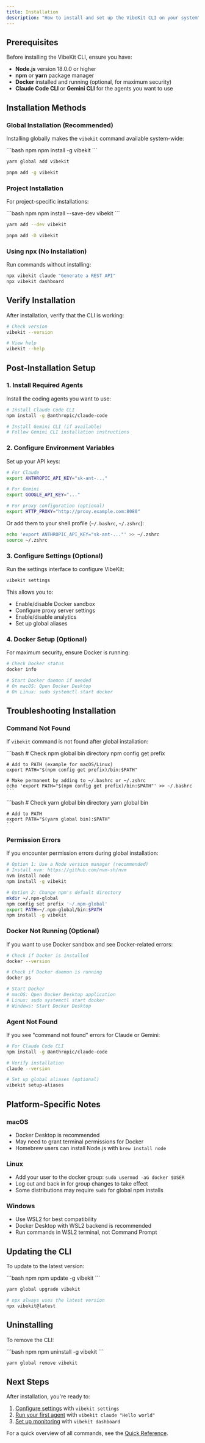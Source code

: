 ```yaml
---
title: Installation
description: "How to install and set up the VibeKit CLI on your system"
---
```


## Prerequisites

Before installing the VibeKit CLI, ensure you have:

- **Node.js** version 18.0.0 or higher
- **npm** or **yarn** package manager
- **Docker** installed and running (optional, for maximum security)
- **Claude Code CLI** or **Gemini CLI** for the agents you want to use

## Installation Methods

### Global Installation (Recommended)

Installing globally makes the `vibekit` command available system-wide:

<CodeGroup>
```bash npm
npm install -g vibekit
```

```bash yarn
yarn global add vibekit
```

```bash pnpm
pnpm add -g vibekit
```
</CodeGroup>

### Project Installation

For project-specific installations:

<CodeGroup>
```bash npm
npm install --save-dev vibekit
```

```bash yarn
yarn add --dev vibekit
```

```bash pnpm
pnpm add -D vibekit
```
</CodeGroup>

### Using npx (No Installation)

Run commands without installing:

```bash
npx vibekit claude "Generate a REST API"
npx vibekit dashboard
```

## Verify Installation

After installation, verify that the CLI is working:

```bash
# Check version
vibekit --version

# View help
vibekit --help
```

## Post-Installation Setup

### 1. Install Required Agents

Install the coding agents you want to use:

```bash
# Install Claude Code CLI
npm install -g @anthropic/claude-code

# Install Gemini CLI (if available)
# Follow Gemini CLI installation instructions
```

### 2. Configure Environment Variables

Set up your API keys:

```bash
# For Claude
export ANTHROPIC_API_KEY="sk-ant-..."

# For Gemini
export GOOGLE_API_KEY="..."

# For proxy configuration (optional)
export HTTP_PROXY="http://proxy.example.com:8080"
```

Or add them to your shell profile (`~/.bashrc`, `~/.zshrc`):

```bash
echo 'export ANTHROPIC_API_KEY="sk-ant-..."' >> ~/.zshrc
source ~/.zshrc
```

### 3. Configure Settings (Optional)

Run the settings interface to configure VibeKit:

```bash
vibekit settings
```

This allows you to:
- Enable/disable Docker sandbox
- Configure proxy server settings
- Enable/disable analytics
- Set up global aliases

### 4. Docker Setup (Optional)

For maximum security, ensure Docker is running:

```bash
# Check Docker status
docker info

# Start Docker daemon if needed
# On macOS: Open Docker Desktop
# On Linux: sudo systemctl start docker
```

## Troubleshooting Installation

### Command Not Found

If `vibekit` command is not found after global installation:

<Tabs>
  <Tab title="npm">
    ```bash
    # Check npm global bin directory
    npm config get prefix

    # Add to PATH (example for macOS/Linux)
    export PATH="$(npm config get prefix)/bin:$PATH"

    # Make permanent by adding to ~/.bashrc or ~/.zshrc
    echo 'export PATH="$(npm config get prefix)/bin:$PATH"' >> ~/.bashrc
    ```
  </Tab>
  <Tab title="yarn">
    ```bash
    # Check yarn global bin directory
    yarn global bin

    # Add to PATH
    export PATH="$(yarn global bin):$PATH"
    ```
  </Tab>
</Tabs>

### Permission Errors

If you encounter permission errors during global installation:

```bash
# Option 1: Use a Node version manager (recommended)
# Install nvm: https://github.com/nvm-sh/nvm
nvm install node
npm install -g vibekit

# Option 2: Change npm's default directory
mkdir ~/.npm-global
npm config set prefix '~/.npm-global'
export PATH=~/.npm-global/bin:$PATH
npm install -g vibekit
```

### Docker Not Running (Optional)

If you want to use Docker sandbox and see Docker-related errors:

```bash
# Check if Docker is installed
docker --version

# Check if Docker daemon is running
docker ps

# Start Docker
# macOS: Open Docker Desktop application
# Linux: sudo systemctl start docker
# Windows: Start Docker Desktop
```

### Agent Not Found

If you see "command not found" errors for Claude or Gemini:

```bash
# For Claude Code CLI
npm install -g @anthropic/claude-code

# Verify installation
claude --version

# Set up global aliases (optional)
vibekit setup-aliases
```

## Platform-Specific Notes

### macOS
- Docker Desktop is recommended
- May need to grant terminal permissions for Docker
- Homebrew users can install Node.js with `brew install node`

### Linux
- Add your user to the docker group: `sudo usermod -aG docker $USER`
- Log out and back in for group changes to take effect
- Some distributions may require `sudo` for global npm installs

### Windows
- Use WSL2 for best compatibility
- Docker Desktop with WSL2 backend is recommended
- Run commands in WSL2 terminal, not Command Prompt

## Updating the CLI

To update to the latest version:

<CodeGroup>
```bash npm
npm update -g vibekit
```

```bash yarn
yarn global upgrade vibekit
```

```bash npx
# npx always uses the latest version
npx vibekit@latest
```
</CodeGroup>

## Uninstalling

To remove the CLI:

<CodeGroup>
```bash npm
npm uninstall -g vibekit
```

```bash yarn
yarn global remove vibekit
```
</CodeGroup>

## Next Steps

After installation, you're ready to:

1. [Configure settings](/cli/configuration-files) with `vibekit settings`
2. [Run your first agent](/cli/quick-reference) with `vibekit claude "Hello world"`
3. [Set up monitoring](/cli/quick-reference) with `vibekit dashboard`

For a quick overview of all commands, see the [Quick Reference](/cli/quick-reference).